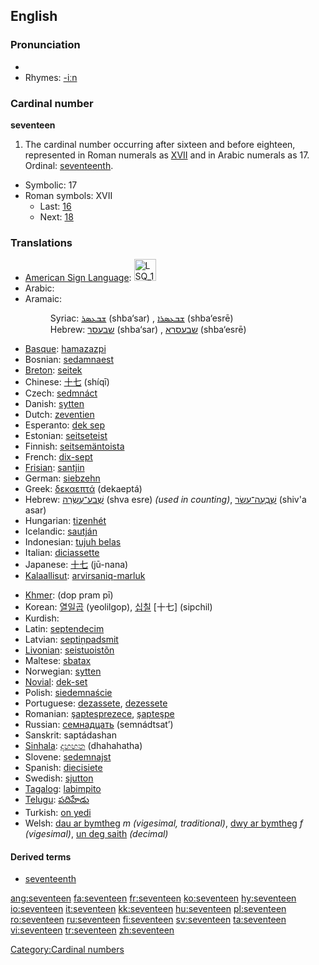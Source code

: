 ==English==

===Pronunciation===
* {{audio|en-us-seventeen.ogg|Audio (US)}}
*Rhymes: [[Rhymes:English:-iːn|-iːn]]

===Cardinal number===
'''seventeen'''

# The cardinal number occurring after sixteen and before eighteen, represented in Roman numerals as [[XVII]] and in Arabic numerals as 17.  Ordinal: [[seventeenth]].
*Symbolic: 17
*Roman symbols: XVII
**Last: [[sixteen|16]]
**Next: [[eighteen|18]]

===Translations===
{{rfc-level|Translations at L3+ (AutoFormat would have corrected level of Translations)}}
{{top}}
*[[American Sign Language]]: [[Image:LSQ 17.jpg|35px]]
*Arabic: {{ARchar|[[سبعة عشر]]}} {{unicode|(sábʕaʈ ʕášar)}}
*Aramaic:
*:Syriac: [[ܫܒܥܣܪ]] (shba‘sar) {{m}}, [[ܫܒܥܣܪܐ]] (shba‘esrē) {{f}}
*:Hebrew: [[שבעסר]] (shba‘sar) {{m}}, [[שבעסרא]] (shba‘esrē) {{f}}
*[[Basque]]: [[hamazazpi]]
*Bosnian: [[sedamnaest]]
*[[Breton]]: [[seitek]]
*Chinese: [[十七]] (shíqī)
*Czech: [[sedmnáct]]
*Danish: [[sytten]]
*Dutch: [[zeventien]] {{f}}
*Esperanto: [[dek sep]]
*Estonian: [[seitseteist]]
*Finnish: [[seitsemäntoista]]
*French: [[dix-sept]] {{m}}
*[[Frisian]]: [[santjin]]
*German: [[siebzehn]] {{f}}
*Greek: [[δεκαεπτά]] (dekaeptá)
*Hebrew: [[שבע עשרה|שְׁבַע־עֶשְׂרֵה]] (shva esre) {{f}} ''(used in counting)'', [[שבעה עשר|שִׁבְעָה־עָשָׂר]] (shiv'a asar) {{m}}
*Hungarian: [[tizenhét]]
*Icelandic: [[sautján]]
*Indonesian: [[tujuh belas]]
*Italian: [[diciassette]]
*Japanese: [[十七]] (jū-nana)
*[[Kalaallisut]]: [[arvirsaniq-marluk]]
{{mid}}
*[[Khmer]]: {{KMchar|[[ដប់ប្រាំពីរ]]}} (dop pram pī)
*Korean: [[열일곱]] (yeolilgop), [[십칠]] [十七] (sipchil)
*Kurdish: {{KUchar|[[حه‌ڤده‌]]}}
*Latin: [[septendecim]]
*Latvian: [[septiņpadsmit]]
*[[Livonian]]: [[seistuoistõn]]
*Maltese: [[sbatax]]
*Norwegian: [[sytten]]
*[[Novial]]: [[dek-set]]
*Polish: [[siedemnaście]]
*Portuguese: [[dezassete]], [[dezessete]]
*Romanian: [[şaptesprezece]], [[şapteşpe]] {{italbrac|informal}}
*Russian: [[семнадцать]] (semnádtsat’)
*Sanskrit: saptádashan
*[[Sinhala]]: [[දහහත]] (dhahahatha)
*Slovene: [[sedemnajst]]
*Spanish: [[diecisiete]]
*Swedish: [[sjutton]]
*[[Tagalog]]: [[labimpito]]
*[[Telugu]]: [[పదిహేడు]]
*Turkish: [[on yedi]]
*Welsh: [[dau ar bymtheg]] ''m (vigesimal, traditional)'', [[dwy ar bymtheg]] ''f (vigesimal)'', [[un deg saith]] ''(decimal)''
{{bottom}}

====Derived terms====
*[[seventeenth]]

[[Category:Cardinal numbers]]

[[ang:seventeen]]
[[fa:seventeen]]
[[fr:seventeen]]
[[ko:seventeen]]
[[hy:seventeen]]
[[io:seventeen]]
[[it:seventeen]]
[[kk:seventeen]]
[[hu:seventeen]]
[[pl:seventeen]]
[[ro:seventeen]]
[[ru:seventeen]]
[[fi:seventeen]]
[[sv:seventeen]]
[[ta:seventeen]]
[[vi:seventeen]]
[[tr:seventeen]]
[[zh:seventeen]]